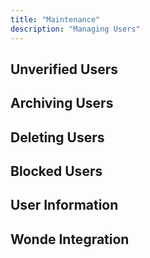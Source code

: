 ```yaml
---
title: "Maintenance"
description: "Managing Users"
---
```


## Unverified Users

## Archiving Users

## Deleting Users

## Blocked Users

## User Information

## Wonde Integration
